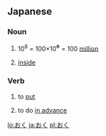 ==Japanese==
===Noun===
{{ja-noun|h|rom=oku}}

# {{ja-def|億}} 10<sup>8</sup> = 100×10<big>⁶</big> = 100 [[million]]
# {{ja-def|奥}} [[inside]]

===Verb===
{{ja-verb|h|rom=oku}}
# {{ja-def|置く}} to [[put]]
# {{context|following a て-form verb}} to do [[in advance]]

[[lo:おく]]
[[ja:おく]]
[[pl:おく]]